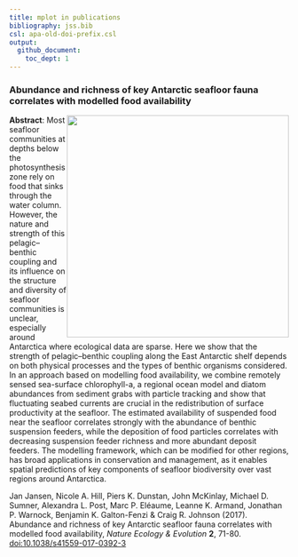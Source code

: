 ```yaml
---
title: mplot in publications
bibliography: jss.bib
csl: apa-old-doi-prefix.csl
output: 
  github_document:
    toc_dept: 1
---
```





### Abundance and richness of key Antarctic seafloor fauna correlates with modelled food availability 
<img style="float: right; height: 400px" src="images/nature.png">

**Abstract**: Most seafloor communities at depths below the photosynthesis zone rely on food that sinks through the water column. However, the nature and strength of this pelagic–benthic coupling and its influence on the structure and diversity of seafloor communities is unclear, especially around Antarctica where ecological data are sparse. Here we show that the strength of pelagic–benthic coupling along the East Antarctic shelf depends on both physical processes and the types of benthic organisms considered. In an approach based on modelling food availability, we combine remotely sensed sea-surface chlorophyll-a, a regional ocean model and diatom abundances from sediment grabs with particle tracking and show that fluctuating seabed currents are crucial in the redistribution of surface productivity at the seafloor. The estimated availability of suspended food near the seafloor correlates strongly with the abundance of benthic suspension feeders, while the deposition of food particles correlates with decreasing suspension feeder richness and more abundant deposit feeders. The modelling framework, which can be modified for other regions, has broad applications in conservation and management, as it enables spatial predictions of key components of seafloor biodiversity over vast regions around Antarctica.

Jan Jansen, Nicole A. Hill, Piers K. Dunstan, John McKinlay, Michael D. Sumner, Alexandra L. Post, Marc P. Eléaume, Leanne K. Armand, Jonathan P. Warnock, Benjamin K. Galton-Fenzi & Craig R. Johnson (2017).  Abundance and richness of key Antarctic seafloor fauna correlates with modelled food availability, _Nature Ecology & Evolution_ **2**, 71-80. [doi:10.1038/s41559-017-0392-3](http://dx.doi.org/10.1038/s41559-017-0392-3)